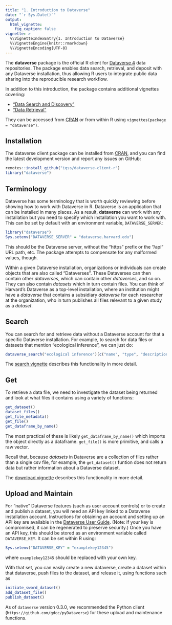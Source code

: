 ```yaml
---
title: "1. Introduction to Dataverse"
date: "`r Sys.Date()`"
output:
  html_vignette:
    fig_caption: false
vignette: >
  %\VignetteIndexEntry{1. Introduction to Dataverse}
  %\VignetteEngine{knitr::rmarkdown}
  %\VignetteEncoding{UTF-8}
---
```


The **dataverse** package is the official R client for [Dataverse 4](https://dataverse.org/) data repositories. The package enables data search, retrieval, and deposit with any Dataverse installation, thus allowing R users to integrate public data sharing into the reproducible research workflow.

In addition to this introduction, the package contains additional vignettes covering:

  * ["Data Search and Discovery"](B-search.html)
  * ["Data Retrieval"](C-download.html)

They can be accessed from [CRAN](https://cran.r-project.org/package=dataverse) or from within R using `vignettes(package = "dataverse")`.


## Installation

The dataverse client package can be installed from [CRAN](https://cran.r-project.org/package=dataverse), and you can find the latest development version and report any issues on GitHub:

```R
remotes::install_github("iqss/dataverse-client-r")
library("dataverse")
```

## Terminology

Dataverse has some terminology that is worth quickly reviewing before showing how to work with Dataverse in R. Dataverse is an application that can be installed in many places. As a result, **dataverse** can work with any installation but you need to specify which installation you want to work with. This can be set by default with an environment variable, `DATAVERSE_SERVER`:

```r
library("dataverse")
Sys.setenv("DATAVERSE_SERVER" = "dataverse.harvard.edu")
```

This should be the Dataverse server, without the "https" prefix or the "/api" URL path, etc. The package attempts to compensate for any malformed values, though.

Within a given Dataverse installation, organizations or individuals can create objects that are also called "Dataverses". These Dataverses can then contain other *dataverses*, which can contain other *dataverses*, and so on. They can also contain *datasets* which in turn contain files. You can think of Harvard's Dataverse as a top-level installation, where an institution might have a *dataverse* that contains a subsidiary *dataverse* for each researcher at the organization, who in turn publishes all files relevant to a given study as a *dataset*.

## Search

You can search for and retrieve data without a Dataverse account for that a specific Dataverse installation. For example, to search for data files or datasets that mention "ecological inference", we can just do:

```R
dataverse_search("ecological inference")[c("name", "type", "description")]
```

The [search vignette](B-search.html) describes this functionality in more detail. 

## Get

To retrieve a data file, we need to investigate the dataset being returned and look at what files it contains using a variety of functions: 

```R
get_dataset()
dataset_files()
get_file_metadata()
get_file()
get_dataframe_by_name()
```

The most practical of these is likely `get_dataframe_by_name()` which imports the object directly as a dataframe. `get_file()` is more primitive, and calls a raw vector. 

Recall that, because _datasets_ in Dataverse are a collection of files rather than a single csv file, for example, the `get_dataset()` funtion does not return data but rather information about a Dataverse dataset.

The [download vignette](C-download.html) describes this functionality in more detail. 

## Upload and Maintain

For "native" Dataverse features (such as user account controls) or to create and publish a dataset, you will need an API key linked to a Dataverse installation account. Instructions for obtaining an account and setting up an API key are available in the [Dataverse User Guide](https://guides.dataverse.org/en/latest/user/account.html). (Note: if your key is compromised, it can be regenerated to preserve security.) Once you have an API key, this should be stored as an environment variable called `DATAVERSE_KEY`. It can be set within R using:

```R
Sys.setenv("DATAVERSE_KEY" = "examplekey12345")
```

where `examplekey12345` should be replaced with your own key. 

With that set, you can easily create a new dataverse, create a dataset within that dataverse, push files to the dataset, and release it, using functions such as 

```R
initiate_sword_dataset()
add_dataset_file()
publish_dataset()
```

As of `dataverse` version 0.3.0, we recommended the Python client (`https://github.com/gdcc/pyDataverse`) for these upload and maintenance functions. 

